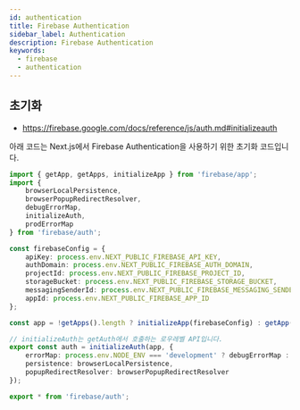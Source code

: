 ```yaml
---
id: authentication
title: Firebase Authentication
sidebar_label: Authentication
description: Firebase Authentication
keywords:
  - firebase
  - authentication
---
```


## 초기화

- https://firebase.google.com/docs/reference/js/auth.md#initializeauth

아래 코드는 Next.js에서 Firebase Authentication을 사용하기 위한 초기화 코드입니다.

```typescript
import { getApp, getApps, initializeApp } from 'firebase/app';
import {
	browserLocalPersistence,
	browserPopupRedirectResolver,
	debugErrorMap,
	initializeAuth,
	prodErrorMap
} from 'firebase/auth';

const firebaseConfig = {
	apiKey: process.env.NEXT_PUBLIC_FIREBASE_API_KEY,
	authDomain: process.env.NEXT_PUBLIC_FIREBASE_AUTH_DOMAIN,
	projectId: process.env.NEXT_PUBLIC_FIREBASE_PROJECT_ID,
	storageBucket: process.env.NEXT_PUBLIC_FIREBASE_STORAGE_BUCKET,
	messagingSenderId: process.env.NEXT_PUBLIC_FIREBASE_MESSAGING_SENDER_ID,
	appId: process.env.NEXT_PUBLIC_FIREBASE_APP_ID
};

const app = !getApps().length ? initializeApp(firebaseConfig) : getApp();

// initializeAuth는 getAuth에서 호출하는 로우레벨 API입니다.
export const auth = initializeAuth(app, {
	errorMap: process.env.NODE_ENV === 'development' ? debugErrorMap : prodErrorMap,
	persistence: browserLocalPersistence,
	popupRedirectResolver: browserPopupRedirectResolver
});

export * from 'firebase/auth';
```
